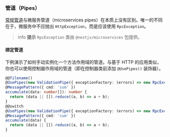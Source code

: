 ### 管道（Pipes）

[常规管道](/pipes)与微服务管道（microservices pipes）在本质上没有区别。唯一的不同在于，微服务中不应抛出 `HttpException`，而是应该使用 `RpcException`。

> info **提示** `RpcException` 类由 `@nestjs/microservices` 包提供。

#### 绑定管道

下例演示了如何手动实例化一个方法作用域的管道。与基于 HTTP 的应用类似，你也可以使用控制器作用域的管道（即在控制器类前添加 `@UsePipes()` 装饰器）。

```ts
@@filename()
@UsePipes(new ValidationPipe({ exceptionFactory: (errors) => new RpcException(errors) }))
@MessagePattern({ cmd: 'sum' })
accumulate(data: number[]): number {
  return (data || []).reduce((a, b) => a + b);
}
@@switch
@UsePipes(new ValidationPipe({ exceptionFactory: (errors) => new RpcException(errors) }))
@MessagePattern({ cmd: 'sum' })
accumulate(data) {
  return (data || []).reduce((a, b) => a + b);
}
```
